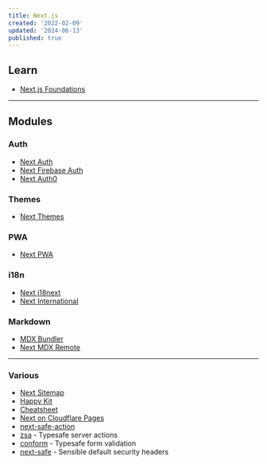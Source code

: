 ```yaml
---
title: Next.js
created: '2022-02-09'
updated: '2024-06-13'
published: true
---
```


## Learn

-   [Next.js Foundations](https://nextjs.org/learn)

---

## Modules

### Auth

-   [Next Auth](https://github.com/nextauthjs/next-auth)
-   [Next Firebase Auth](https://github.com/gladly-team/next-firebase-auth)
-   [Next Auth0](https://github.com/auth0/nextjs-auth0)

### Themes

-   [Next Themes](https://github.com/pacocoursey/next-themes)

### PWA

-   [Next PWA](https://github.com/shadowwalker/next-pwa)

### i18n

-   [Next i18next](https://github.com/i18next/next-i18next)
-   [Next International](https://github.com/QuiiBz/next-international)

### Markdown

-   [MDX Bundler](https://github.com/kentcdodds/mdx-bundler)
-   [Next MDX Remote](https://github.com/hashicorp/next-mdx-remote)

---

### Various

-   [Next Sitemap](https://github.com/iamvishnusankar/next-sitemap)
-   [Happy Kit](https://happykit.dev/)
-   [Cheatsheet](https://gourav.io/blog/nextjs-cheatsheet)
-   [Next on Cloudflare Pages](https://github.com/cloudflare/next-on-pages/)
-   [next-safe-action](https://github.com/TheEdoRan/next-safe-action/)
-   [zsa](https://github.com/IdoPesok/zsa) - Typesafe server actions
-   [conform](https://github.com/edmundhung/conform) - Typesafe form validation
-   [next-safe](https://github.com/trezy/next-safe) - Sensible default security headers
